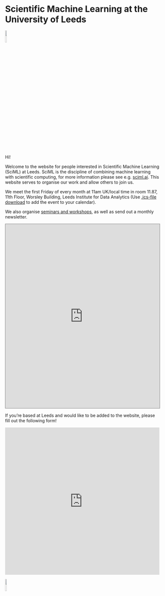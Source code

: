 # Scientific Machine Learning at the University of Leeds

![](./images/logo_final.png){width=10% fig-align="center"}

Hi!

Welcome to the website for people interested in Scientific Machine Learning
(SciML) at Leeds. SciML is the discipline of combining machine learning with
scientific computing, for more information please see e.g. <a href="https://sciml.ai/roadmap/">sciml.ai</a>.
This website serves to organise our work and allow others to join us. 

We meet the first Friday of every month at 11am UK/local time in room 11.87, 11th Floor, Worsley Building, Leeds
Institute for Data Analytics (Use [.ics-file download](assets/SciML_community_monthly_coffee-chat.ics) to add
the event to your calendar). 

We also organise [seminars and workshops](/events), as well as send out a monthly newsletter.

```{=html}
<div class="googleCalendar"> 
  <iframe src="https://calendar.google.com/calendar/embed?height=600&wkst=1&ctz=Europe%2FLondon&showPrint=0&src=bGVlZHN1bml2ZXJzaXR5c2NpbWxAZ21haWwuY29t&color=%23039BE5" style="border:solid 1px #777" width="100%" height="600" frameborder="0" scrolling="no"></iframe>
</div> 
```

If you're based at Leeds and would like to be added to the website, please fill out the following form!

```{=html}
<iframe width="840px" height="480px" src="https://forms.office.com/Pages/ResponsePage.aspx?id=qO3qvR3IzkWGPlIypTW3y7Bcdk9kSC1KptqPvBBQQ_hUMEoxUUdSWlE1NE45VjFBWlcxMjVPUzBIUC4u&embed=true" frameborder="0" marginwidth="0" marginheight="0" style="border: none; max-width:100%; max-height:100vh" allowfullscreen webkitallowfullscreen mozallowfullscreen msallowfullscreen> </iframe>
```

![](./images/logo_final.png){width=10% fig-align="center"}
